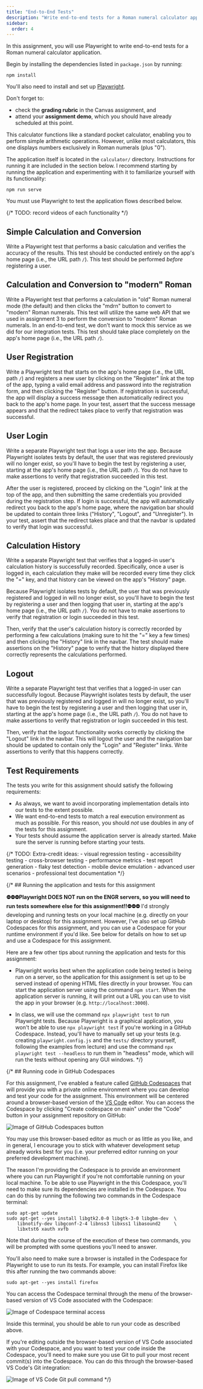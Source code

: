 ```yaml
---
title: "End-to-End Tests"
description: "Write end-to-end tests for a Roman numeral calculator application using Playwright."
sidebar:
  order: 4
---
```


In this assignment, you will use Playwright to write end-to-end tests for a Roman numeral calculator application. 

Begin by installing the dependencies listed in `package.json` by running:

```shell
npm install
```

You'll also need to install and set up [Playwright](https://playwright.dev/).

Don't forget to:

- check the **grading rubric** in the Canvas assignment, and
- attend your **assignment demo**, which you should have already scheduled at this point.

This calculator functions like a standard pocket calculator, enabling you to perform simple arithmetic operations. However, unlike most calculators, this one displays numbers exclusively in Roman numerals (plus "0").

The application itself is located in the `calculator/` directory. Instructions for running it are included in the section below. I recommend starting by running the application and experimenting with it to familiarize yourself with its functionality:

```shell
npm run serve
```

You must use Playwright to test the application flows described below. 

{/* TODO: record videos of each functionality */}

## Simple Calculation and Conversion

Write a Playwright test that performs a basic calculation and verifies the accuracy of the results. This test should be conducted entirely on the app's home page (i.e., the URL path `/`). This test should be performed *before* registering a user.

## Calculation and Conversion to "modern" Roman

Write a Playwright test that performs a calculation in "old" Roman numeral mode (the default) and then clicks the "mdrn" button to convert to "modern" Roman numerals. This test will utilize the same web API that we used in assignment 3 to perform the conversion to "modern" Roman numerals. In an end-to-end test, we don't want to mock this service as we did for our integration tests. This test should take place completely on the app's home page (i.e., the URL path `/`).

## User Registration

Write a Playwright test that starts on the app's home page (i.e., the URL path `/`) and registers a new user by clicking on the "Register" link at the top of the app, typing a valid email address and password into the registration form, and then clicking the "Register" button. If registration is successful, the app will display a success message then automatically redirect you back to the app's home page. In your test, assert that the success message appears and that the redirect takes place to verify that registration was successful.

## User Login

Write a separate Playwright test that logs a user into the app. Because Playwright isolates tests by default, the user that was registered previously will no longer exist, so you'll have to begin the test by registering a user, starting at the app's home page (i.e., the URL path `/`). You do not have to make assertions to verify that registration succeeded in this test.

After the user is registered, proceed by clicking on the "Login" link at the top of the app, and then submitting the same credentials you provided during the registration step. If login is successful, the app will automatically redirect you back to the app's home page, where the navigation bar should be updated to contain three links ("History", "Logout", and "Unregister"). In your test, assert that the redirect takes place and that the navbar is updated to verify that login was successful.

## Calculation History

Write a separate Playwright test that verifies that a logged-in user's calculation history is successfully recorded. Specifically, once a user is logged in, each calculation they make will be recorded every time they click the "=" key, and that history can be viewed on the app's "History" page.

Because Playwright isolates tests by default, the user that was previously registered and logged in will no longer exist, so you'll have to begin the test by registering a user and then logging that user in, starting at the app's home page (i.e., the URL path `/`). You do not have to make assertions to verify that registration or login succeeded in this test.

Then, verify that the user's calculation history is correctly recorded by performing a few calculations (making sure to hit the "=" key a few times) and then clicking the "History" link in the navbar. The test should make assertions on the "History" page to verify that the history displayed there correctly represents the calculations performed.

## Logout

Write a separate Playwright test that verifies that a logged-in user can successfully logout. Because Playwright isolates tests by default, the user that was previously registered and logged in will no longer exist, so you'll have to begin the test by registering a user and then logging that user in, starting at the app's home page (i.e., the URL path `/`). You do not have to make assertions to verify that registration or login succeeded in this test.

Then, verify that the logout functionality works correctly by clicking the "Logout" link in the navbar. This will logout the user and the navigation bar should be updated to contain only the "Login" and "Register" links. Write assertions to verify that this happens correctly.

## Test Requirements

The tests you write for this assignment should satisfy the following requirements:

- As always, we want to avoid incorporating implementation details into our tests to the extent possible.
- We want end-to-end tests to match a real execution environment as much as possible. For this reason, you should *not* use doubles in any of the tests for this assignment.
- Your tests should assume the application server is already started. Make sure the server is running before starting your tests.

{/* TODO: Extra-credit ideas:
    - visual regression testing
    - accessibility testing
    - cross-browser testing
    - performance metrics
    - test report generation
    - flaky test detection
    - mobile device emulation
    - advanced user scenarios
    - professional test documentation */}

{/* ## Running the application and tests for this assignment

**⛔️⛔️⛔️Playwright DOES NOT run on the ENGR servers, so you will need to run tests somewhere else for this assignment!!⛔️⛔️⛔️** I'd strongly developing and running tests on your local machine (e.g. directly on your laptop or desktop) for this assignment. However, I've also set up GitHub Codespaces for this assignment, and you can use a Codespace for your runtime environment if you'd like. See below for details on how to set up and use a Codespace for this assignment.

Here are a few other tips about running the application and tests for this assignment:

  * Playwright works best when the application code being tested is being run on a server, so the application for this assignment is set up to be served instead of opening HTML files directly in your browser. You can start the application server using the command `npm start`. When the application server is running, it will print out a URL you can use to visit the app in your browser (e.g. `http://localhost:3000`).

  * In class, we will use the command `npx playwright test` to run Playwright tests. Because Playwright is a graphical application, you won't be able to use `npx playwright test` if you're working in a GitHub Codespace. Instead, you'll have to manually set up your tests (e.g. creating `playwright.config.js` and the `tests/` directory yourself, following the examples from lecture) and use the command `npx playwright test --headless` to run them in "headless" mode, which will run the tests without opening any GUI windows. */}

{/* ## Running code in GitHub Codespaces

For this assignment, I've enabled a feature called [GitHub Codespaces](https://docs.github.com/en/codespaces/) that will provide you with a private online environment where you can develop and test your code for the assignment. This environment will be centered around a browser-based version of the [VS Code](https://code.visualstudio.com/) editor. You can access the Codespace by clicking "Create codespace on main" under the "Code" button in your assignment repository on GitHub:

![Image of GitHub Codespaces button](https://www.dropbox.com/s/wvijvh130fjuud5/Screen%20Shot%202022-05-24%20at%2011.17.58%20AM.png?raw=true)

You may use this browser-based editor as much or as little as you like, and in general, I encourage you to stick with whatever development setup already works best for you (i.e. your preferred editor running on your preferred development machine).

The reason I'm providing the Codespace is to provide an environment where you can run Playwright if you're not comfortable running on your local machine. To be able to use Playwright in the this Codespace, you'll need to make sure its dependencies are installed in the Codespace. You can do this by running the following two commands in the Codespace terminal:
```
sudo apt-get update
sudo apt-get --yes install libgtk2.0-0 libgtk-3-0 libgbm-dev  \
    libnotify-dev libgconf-2-4 libnss3 libxss1 libasound2     \
    libxtst6 xauth xvfb
```
Note that during the course of the execution of these two commands, you will be prompted with some questions you'll need to answer.

You'll also need to make sure a browser is installed in the Codespace for Playwright to use to run its tests. For example, you can install Firefox like this after running the two commands above:
```
sudo apt-get --yes install firefox
```

You can access the Codespace terminal through the menu of the browser-based version of VS Code associated with the Codespace:

![Image of Codespace terminal access](https://www.dropbox.com/s/nqebudssjvcwyw5/Screen%20Shot%202022-05-24%20at%2011.45.34%20AM.png?raw=true)

Inside this terminal, you should be able to run your code as described above.

If you're editing outside the browser-based version of VS Code associated with your Codespace, and you want to test your code inside the Codespace, you'll need to make sure you use Git to pull your most recent commit(s) into the Codespace. You can do this through the browser-based VS Code's Git integration:

![Image of VS Code Git pull command](https://www.dropbox.com/s/d4rlv954af0q6r4/Screen%20Shot%202022-05-24%20at%2011.37.23%20AM.png?raw=true) */}
